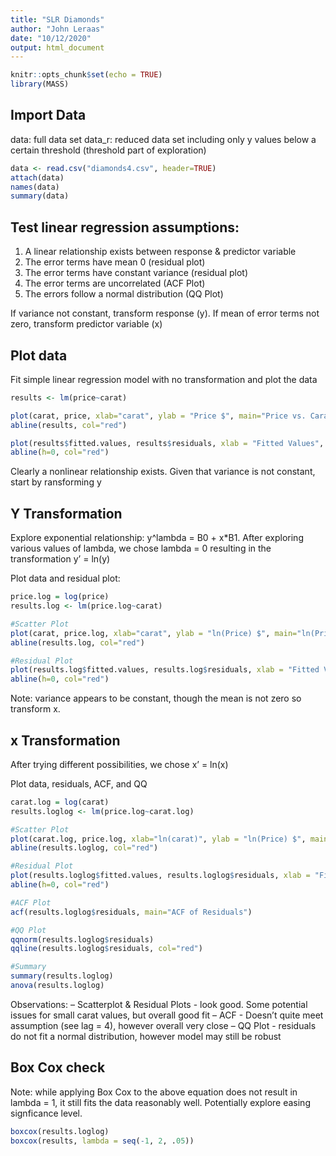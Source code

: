 ---
title: "SLR Diamonds"
author: "John Leraas"
date: "10/12/2020"
output: html_document
---

```{r setup, include=FALSE}
knitr::opts_chunk$set(echo = TRUE)
library(MASS)
```

## Import Data
data: full data set
data_r: reduced data set including only y values below a certain threshold (threshold part of exploration)

```{r}
data <- read.csv("diamonds4.csv", header=TRUE)
attach(data)
names(data)
summary(data)

```


## Test linear regression assumptions:
1) A linear relationship exists between response & predictor variable
2) The error terms have mean 0 (residual plot)
3) The error terms have constant variance (residual plot)
4) The error terms are uncorrelated (ACF Plot)
5) The errors follow a normal distribution (QQ Plot)

If variance not constant, transform response (y). If mean of error terms not zero, transform predictor variable (x)





## Plot data 

Fit simple linear regression model with no transformation and plot the data

```{r }
results <- lm(price~carat)

plot(carat, price, xlab="carat", ylab = "Price $", main="Price vs. Carat")
abline(results, col="red")

plot(results$fitted.values, results$residuals, xlab = "Fitted Values", ylab = "Residuals", main = "Residuals vs. Fitted Vaues")
abline(h=0, col="red")
```

Clearly a nonlinear relationship exists. Given that variance is not constant, start by ransforming y

## Y Transformation
Explore exponential relationship: y^lambda = B0 + x*B1.
After exploring various values of lambda, we chose lambda = 0 resulting in the transformation y' = ln(y)

Plot data and residual plot:

```{r}
price.log = log(price)
results.log <- lm(price.log~carat)

#Scatter Plot
plot(carat, price.log, xlab="carat", ylab = "ln(Price) $", main="ln(Price) $ vs. Carat")
abline(results.log, col="red")

#Residual Plot
plot(results.log$fitted.values, results.log$residuals, xlab = "Fitted Values", ylab = "Residuals", main = "Residuals vs. Fitted Vaues")
abline(h=0, col="red")
```

Note: variance appears to be constant, though the mean is not zero so transform x.



## x Transformation

After trying different possibilities, we chose x' = ln(x)

Plot data, residuals, ACF, and QQ

```{r}
carat.log = log(carat)
results.loglog <- lm(price.log~carat.log)

#Scatter Plot
plot(carat.log, price.log, xlab="ln(carat)", ylab = "ln(Price) $", main="ln(Price) $ vs. ln(Carat)")
abline(results.loglog, col="red")

#Residual Plot
plot(results.loglog$fitted.values, results.loglog$residuals, xlab = "Fitted Values", ylab = "Residuals", main = "Residuals vs. Fitted Vaues")
abline(h=0, col="red")

#ACF Plot
acf(results.loglog$residuals, main="ACF of Residuals")

#QQ Plot
qqnorm(results.loglog$residuals)
qqline(results.loglog$residuals, col="red")

#Summary
summary(results.loglog)
anova(results.loglog)


```
Observations:
-- Scatterplot & Residual Plots - look good. Some potential issues for small carat values, but overall good fit
-- ACF - Doesn't quite meet assumption (see lag = 4), however overall very close
-- QQ Plot - residuals do not fit a normal distribution, however model may still be robust



## Box Cox check

Note: while applying Box Cox to the above equation does not result in lambda = 1, it still fits the data reasonably well. Potentially explore easing signficance level.

```{r}
boxcox(results.loglog)
boxcox(results, lambda = seq(-1, 2, .05))
```












